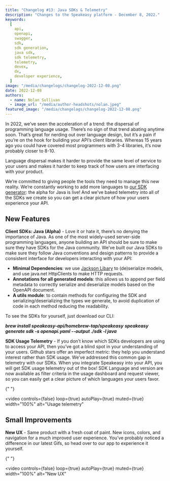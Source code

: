 ```yaml
---
title: "Changelog #13: Java SDKs & Telemetry"
description: "Changes to the Speakeasy platform - December 8, 2022."
keywords:
  [
    api,
    openapi,
    swagger,
    sdk,
    sdk generation,
    java sdk,
    sdk telemetry,
    telemetry,
    devex,
    dx,
    developer experience,
  ]
image: "/media/changelogs/changelog-2022-12-08.png"
date: 2022-12-08
authors:
  - name: Nolan Sullivan
  - image_url: "/media/author-headshots/nolan.jpeg"
featured_image: "/media/changelogs/changelog-2022-12-08.png"
---
```


In 2022, we’ve seen the acceleration of a trend: the dispersal of programming language usage. There’s no sign of that trend abating anytime soon. That’s great for nerding out over language design, but it’s a pain if you’re on the hook for building your API’s client libraries. Whereas 15 years ago you could have covered most programmers with 3-4 libraries, it’s now probably closer to 8-10.

Language dispersal makes it harder to provide the same level of service to your users and makes it harder to keep track of how users are interfacing with your product.

We’re committed to giving people the tools they need to manage this new reality. We’re constantly working to add more languages to [our SDK generator](/docs/create-client-sdks/): the alpha for Java is live! And we’ve baked telemetry into all of the SDKs we create so you can get a clear picture of how your users experience your API.

## New Features

**Client SDKs: Java (Alpha)** - Love it or hate it, there’s no denying the importance of Java. As one of the most widely-used server-side programming languages, anyone building an API should be sure to make sure they have SDKs for the Java community. We’ve built our Java SDKs to make sure they follow Java conventions and design patterns to provide a consistent interface for developers interacting with your API:

- **Minimal Dependencies**: we use [Jackson Libary](https://github.com/FasterXML/jackson) to (de)serialize models, and use java.net HttpClients to make HTTP requests.
- **Annotations for all generated models**: this allows us to append per field metadata to correctly serialize and deserialize models based on the OpenAPI document.
- **A utils module**: to contain methods for configuring the SDK and serializing/deserializing the types we generate, to avoid duplication of code in each method reducing the readability.

To see the SDKs for yourself, just download our CLI:

**_brew install speakeasy-api/homebrew-tap/speakeasy_**
**_speakeasy generate sdk -s openapi.yaml --output ./sdk -l java_**

**SDK Usage Telemetry** - If you don’t know which SDKs developers are using to access your API, then you’ve got a blind spot in your understanding of your users. Github stars offer an imperfect metric: they help you understand interest rather than SDK usage. We’ve addressed this common gap in telemetry with our SDKs. When you integrate Speakeasy into your API, you will get SDK usage telemetry out of the box! SDK Language and version are now available as filter criteria in the usage dashboard and request viewer, so you can easily get a clear picture of which languages your users favor.


{" "}

<video
  controls={false}
  loop={true}
  autoPlay={true}
  muted={true}
  width="100%"
  alt="Usage telemetry"
>
  <source src={portal_url_1} type="video/mp4" />
</video>

## Small Improvements

**New UX** - Same product with a fresh coat of paint. New icons, colors, and navigation for a much improved user experience. You’ve probably noticed a difference in our latest Gifs, so head over to our app to experience it yourself.


{" "}

<video
  controls={false}
  loop={true}
  autoPlay={true}
  muted={true}
  width="100%"
  alt="New UX"
>
  <source src={portal_url_2} type="video/mp4" />
</video>
